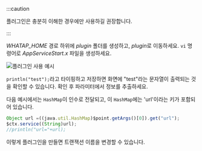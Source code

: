 :::caution

플러그인은 충분히 이해한 경우에만 사용하길 권장합니다.

:::

*WHATAP_HOME* 경로 하위에 *plugin* 폴더를 생성하고, *plugin*로 이동하세요. `vi` 명령어로 *AppServiceStart.x* 파일을 생성하세요.

![플러그인 사용 예시](https://img.whatap.io/media/agent_python/data/app_start_plug.png)

`println("test");`라고 타이핑하고 저장하면 화면에 "test"라는 문자열이 출력되는 것을 확인할 수 있습니다. 확인 후 파라미터에서 정보를 추출하세요. 

다음 예시에서는 `HashMap`이 인수로 전달되고, 이 `HashMap`에는 'url'이라는 키가 포함되어 있습니다.

```javascript title=JAVA
Object url =((java.util.HashMap)$point.getArgs()[0]).get("url");
$ctx.service((String)url);
//println("url="+url);
```

이렇게 플러그인을 만들면 트랜잭션 이름을 변경할 수 있습니다.